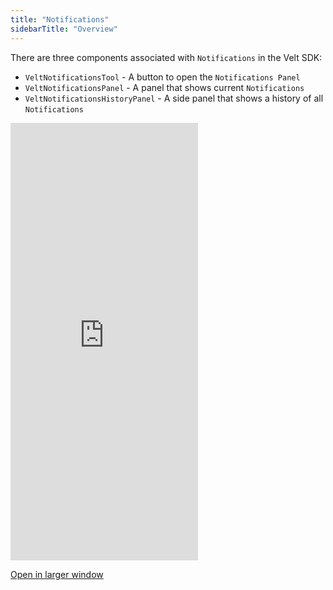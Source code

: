 ```yaml
---
title: "Notifications"
sidebarTitle: "Overview"
---
```


There are three components associated with `Notifications` in the Velt SDK:
- `VeltNotificationsTool` - A button to open the `Notifications Panel`
- `VeltNotificationsPanel` - A panel that shows current `Notifications`
- `VeltNotificationsHistoryPanel` - A side panel that shows a history of all `Notifications`

<Frame>
<iframe
      src="https://landing-page-demo-velt.vercel.app/?feature=notifications"
      allow="camera; microphone"
      scrolling="no"
      frameBorder="0"
      className="w-full"
      height="700px"
    ></iframe>
</Frame>

[Open in larger window](https://landing-page-demo-velt.vercel.app/?feature=notifications)

